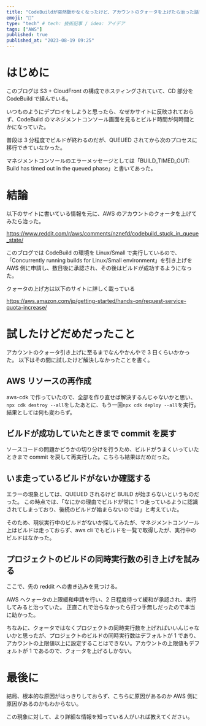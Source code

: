 ```yaml
---
title: "CodeBuildが突然動かなくなったけど、アカウントのクォータを上げたら治った話"
emoji: "🙌"
type: "tech" # tech: 技術記事 / idea: アイデア
tags: ["AWS"]
published: true
published_at: "2023-08-19 09:25"
---
```


# はじめに

このブログは S3 + CloudFront の構成でホスティングされていて、CD 部分を CodeBuild で組んでいる。

いつものようにデプロイをしようと思ったら、なぜかサイトに反映されておらず、CodeBuild のマネジメントコンソール画面を見るとビルド時間が何時間とかになっていた。

普段は 3 分程度でビルドが終わるのだが、QUEUED されてから次のプロセスに移行できていなかった。

マネジメントコンソールのエラーメッセージとしては「BUILD_TIMED_OUT: Build has timed out in the queued phase」と書いてあった。

# 結論

以下のサイトに書いている情報を元に、AWS のアカウントのクォータを上げてみたら治った。

https://www.reddit.com/r/aws/comments/nznefd/codebuild_stuck_in_queue_state/

このブログでは CodeBuild の環境を Linux/Small で実行しているので、「Concurrently running builds for Linux/Small environment」を引き上げを AWS 側に申請し、数日後に承認され、その後はビルドが成功するようになった。

クォータの上げ方は以下のサイトに詳しく載っている

https://aws.amazon.com/jp/getting-started/hands-on/request-service-quota-increase/

# 試したけどだめだったこと

アカウントのクォータ引き上げに至るまでなんやかんやで 3 日くらいかかった。
以下はその間に試したけど解決しなかったことを書く。

## AWS リソースの再作成

aws-cdk で作っていたので、全部を作り直せば解決するんじゃないかと思い、`npx cdk destroy --all`をしたあとに、もう一回`npx cdk deploy --all`を実行。
結果としては何も変わらず。

## ビルドが成功していたときまで commit を戻す

ソースコードの問題かどうかの切り分けを行うため、ビルドがうまくいっていたときまで commit を戻して再実行した。こちらも結果はだめだった。

## いま走っているビルドがないか確認する

エラーの現象としては、QUEUED されるけど BUILD が始まらないというものだった。
この時点では、「なにかの理由でビルドが常に 1 つ走っているように認識されてしまっており、後続のビルドが始まらないのでは」と考えていた。

そのため、現状実行中のビルドがないか探してみたが、マネジメントコンソール上はビルドは走っておらず、aws cli でもビルドを一覧で取得したが、実行中のビルドはなかった。

## プロジェクトのビルドの同時実行数の引き上げを試みる

ここで、先の reddit への書き込みを見つける。

AWS へクォータの上限緩和申請を行い、2 日程度待って緩和が承認され、実行してみると治っていた。
正直これで治らなかったら打つ手無しだったので本当に助かった。

ちなみに、クォータではなくプロジェクトの同時実行数を上げればいいんじゃないかと思ったが、プロジェクトのビルドの同時実行数はデフォルトが 1 であり、アカウントの上限値以上に設定することはできない。アカウントの上限値もデフォルトが 1 であるので、クォータを上げるしかない。

# 最後に

結局、根本的な原因がはっきりしておらず、こちらに原因があるのか AWS 側に原因があるのかもわからない。

この現象に対して、より詳細な情報を知っている人がいれば教えてください。
